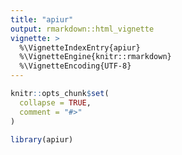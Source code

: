```yaml
---
title: "apiur"
output: rmarkdown::html_vignette
vignette: >
  %\VignetteIndexEntry{apiur}
  %\VignetteEngine{knitr::rmarkdown}
  %\VignetteEncoding{UTF-8}
---
```


```r
knitr::opts_chunk$set(
  collapse = TRUE,
  comment = "#>"
)
```

```r
library(apiur)
```
